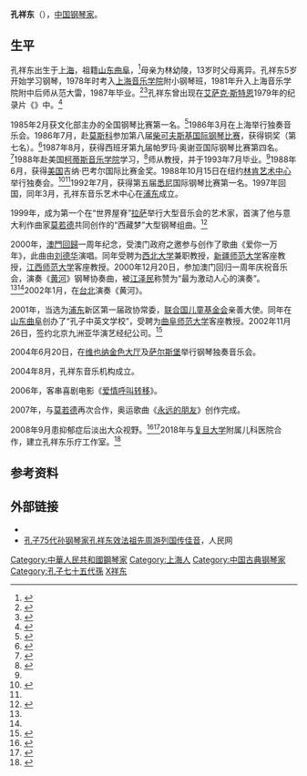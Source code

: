 '''孔祥东'''（{{bd|1968年|10月22日|||catIdx=K孔}}），[[中华人民共和国|中国]][[钢琴家|钢琴家]]。

==生平==
孔祥东出生于[[上海市|上海]]，祖籍[[山东|山东]][[曲阜|曲阜]]，<ref>{{Cite news|url=http://jining.dzwww.com/jnr/201302/t20130217_8028665.htm|title=天才青年钢琴家：孔祥东|work=大众网济宁站|date=2013-02-17|accessdate=2022-02-17|archive-date=2022-02-17|archive-url=https://web.archive.org/web/20220217124219/http://jining.dzwww.com/jnr/201302/t20130217_8028665.htm}}</ref>母亲为林幼陵，13岁时父母离异。孔祥东5岁开始学习钢琴，1978年时考入[[上海音乐学院|上海音乐学院]]附小钢琴班，1981年升入上海音乐学院附中后师从范大雷，1987年毕业。<ref>{{Cite journal|title=钢琴王孔祥东|author=张宣|journal=经纪人|issue=5|year=2004|page=46-49}}</ref><ref>{{Cite journal|title=“中国李特斯”孔祥东和他母亲的动人故事|author=王新国|journal=艺术导刊|issue=5|year=2001|page=4-7}}</ref>孔祥东曾出现在[[艾萨克·斯特恩|艾萨克·斯特恩]]1979年的纪录片《{{Le|从毛泽东到莫扎特：艾萨克·斯特恩在中国|From Mao to Mozart: Isaac Stern in China}}》中。<ref name=":2">{{Cite news|url=https://www.nytimes.com/1988/10/23/arts/debuts-xiang-dong-kong-chinese-pianist.html|title=DEBUTS; Xiang-Dong Kong, Chinese Pianist|author=Allan Kozinn|work=The New York Times|date=1988-10-23|language=en|accessdate=2022-02-17|archive-date=2019-06-26|archive-url=https://web.archive.org/web/20190626032150/https://www.nytimes.com/1988/10/23/arts/debuts-xiang-dong-kong-chinese-pianist.html}}</ref>

1985年2月获文化部主办的全国钢琴比赛第一名。<ref name=":0">{{Cite web|title=孔祥东|url=https://www.steinway.com.cn/artists/xiang-dong-kong|access-date=2022-02-17|publisher=Steinway & Sons|archive-date=2022-02-17|archive-url=https://web.archive.org/web/20220217153541/https://www.steinway.com.cn/artists/xiang-dong-kong}}</ref>1986年3月在上海举行独奏音乐会。1986年7月，赴[[莫斯科|莫斯科]]参加第八届[[柴可夫斯基國際音樂比賽|柴可夫斯基国际钢琴比赛]]，获得铜奖（第七名）。<ref>{{Cite journal|title=孔祥东获柴可夫斯基国际音乐比赛第七名|author=|url=http://www.nssd.cn/articles/Article_Read.aspx?id=1002273537|journal=音乐艺术：上海音乐学院学报|issue=3|year=1986|page=44|access-date=2022-02-17|archive-date=2022-02-17|archive-url=https://web.archive.org/web/20220217124426/http://www.nssd.cn/articles/Article_Read.aspx?id=1002273537}}</ref>1987年8月，获得西班牙第九届帕罗玛·奥谢亚国际钢琴比赛第四名。<ref>{{Cite journal|title=孔祥东获帕罗玛·奥谢亚国际比赛第四名|author=而立|url=http://www.nssd.cn/articles/Article_Read.aspx?id=1002694408|journal=音乐艺术：上海音乐学院学报|issue=3|year=1987|page=118|access-date=2022-02-17|archive-date=2022-02-17|archive-url=https://web.archive.org/web/20220217134056/http://www.nssd.cn/articles/Article_Read.aspx?id=1002694408}}</ref>1988年赴美国[[柯蒂斯音樂學院|柯蒂斯音乐学院]]学习，<ref>{{Cite journal|title=旅美钢琴家孔祥东|author=赵珺|journal=对外传播|issue=5|year=1996|page=47-48}}</ref>师从{{Le|克劳德·弗兰克|Claude Frank}}教授，并于1993年7月毕业。<ref name=":0" />1988年6月，获得[[美国|美国]]吉纳·巴考尔国际比赛金奖。1988年10月15日在纽约[[林肯藝術中心|林肯艺术中心]]举行独奏会。<ref>{{Cite journal|title=孔祥东在纽约的首演音乐会|author=崔世光|url=http://www.nssd.cn/articles/article_read.aspx?id=1002905908|journal=音乐艺术：上海音乐学院学报|issue=3|year=1989|page=78-79|access-date=2022-02-17|archive-date=2022-02-17|archive-url=https://web.archive.org/web/20220217135625/http://www.nssd.cn/articles/article_read.aspx?id=1002905908}}</ref><ref name=":2" />1992年7月，获得第五届[[悉尼|悉尼]]国际钢琴比赛第一名。1997年回国，同年3月，孔祥东音乐艺术中心在[[浦东新区|浦东]]成立。

1999年，成为第一个在“世界屋脊”[[拉萨|拉萨]]举行大型音乐会的艺术家，首演了他与意大利作曲家[[乔吉奥·莫罗德尔|莫若德]]共同创作的“西藏梦”大型钢琴组曲。<ref name=":1">{{Cite news|url=https://www.chinadaily.com.cn/hqylss/2006-03/09/content_529722.htm|title=个性钢琴之王：孔祥东|work=环球在线|date=2006-03-09|accessdate=2022-02-17|archive-date=2022-02-17|archive-url=https://web.archive.org/web/20220217134306/https://www.chinadaily.com.cn/hqylss/2006-03/09/content_529722.htm}}</ref>

2000年，[[澳門回歸|澳門回歸]]一周年纪念，受澳门政府之邀参与创作了歌曲《爱你一万年》，此曲由[[刘德华|刘德华]]演唱。同年受聘为[[西北大学_(中国)|西北大学]]兼职教授，[[新疆师范大学|新疆师范大学]]客座教授，[[江西师范大学|江西师范大学]]客座教授。2000年12月20日，参加澳门回归一周年庆祝音乐会，演奏《[[黄河钢琴协奏曲|黄河]]》钢琴协奏曲，被[[江泽民|江泽民]]称赞为“最为激动人心的演奏”。<ref name=":0" /><ref name=":1" />2002年1月，在[[台北|台北]]演奏《黄河》。

2001年，当选为[[浦东|浦东]]新区第一届政协常委，[[联合国儿童基金会|联合国儿童基金会]]亲善大使。同年在[[山东|山东]][[曲阜|曲阜]]创办了“孔子中英文学校”，受聘为[[曲阜师范大学|曲阜师范大学]]客座教授。2002年11月26日，签约北京九洲亚华演艺经纪公司。<ref>{{Cite news|url=https://it.sohu.com/20050926/n240453892.shtml|title=从中国的贝多芬成为世界的孔祥东|author=王天|work=搜狐IT|date=2005-09-26|accessdate=2022-02-17|archive-date=2022-02-17|archive-url=https://web.archive.org/web/20220217124220/https://it.sohu.com/20050926/n240453892.shtml}}</ref>

2004年6月20日，在[[维也纳|维也纳]][[金色大厅|金色大厅]]及[[萨尔茨堡|萨尔斯堡]]举行钢琴独奏音乐会。

2004年8月，孔祥东音乐机构成立。

2006年，客串喜剧电影《[[爱情呼叫转移|爱情呼叫转移]]》。

2007年，与[[乔吉奥·莫罗德尔|莫若德]]再次合作，奥运歌曲《[[永远的朋友|永远的朋友]]》创作完成。

2008年9月患抑郁症后淡出大众视野。<ref>{{Cite news|url=https://baijiahao.baidu.com/s?id=1710128674784193536&wfr=spider&for=pc|title=穿过八年黑暗抑郁，钢琴家孔祥东归零重启|work=第一财经|date=2021-09-06|accessdate=2022-02-17}}</ref><ref>{{Cite news|url=http://news.cyol.com/gb/articles/2021-11/25/content_AnjAvCzLN.html|title=孔祥东：用爱的音乐回馈世界|author=吴玫|work=中国妇女报|date=2021-11-25|accessdate=2022-02-17|archive-date=2022-02-17|archive-url=https://web.archive.org/web/20220217124218/http://news.cyol.com/gb/articles/2021-11/25/content_AnjAvCzLN.html}}</ref>2018年与[[复旦大学|复旦大学]]附属儿科医院合作，建立孔祥东乐疗工作室。<ref>{{Cite news|url=http://people.cctv.com/2019/03/01/ARTIqoPy5A2vkwOwbDDSMD3S190301.shtml|title=孔祥东：从钢琴家到音乐“医生”|work=广州日报|date=2019-03-01|accessdate=2022-02-17|archive-date=2022-02-17|archive-url=https://web.archive.org/web/20220217124227/http://people.cctv.com/2019/03/01/ARTIqoPy5A2vkwOwbDDSMD3S190301.shtml}}</ref>

==参考资料==
{{Reflist}}

==外部链接==
*{{Sinaweibo|kongxiangdong}}
*[https://web.archive.org/web/20160304070950/http://www.people.com.cn/GB/wenhua/1084/2144684.html 孔子75代孙钢琴家孔祥东效法祖先周游列国传佳音]，人民网

{{Authority control}}
{{DEFAULTSORT:Kong, Xiang-Dong}}
[[Category:中華人民共和國鋼琴家|Category:中華人民共和國鋼琴家]]
[[Category:上海人|Category:上海人]]
[[Category:中国古典钢琴家|Category:中国古典钢琴家]]
[[Category:孔子七十五代孫|Category:孔子七十五代孫]]
[[Category:孔姓|X祥东]]